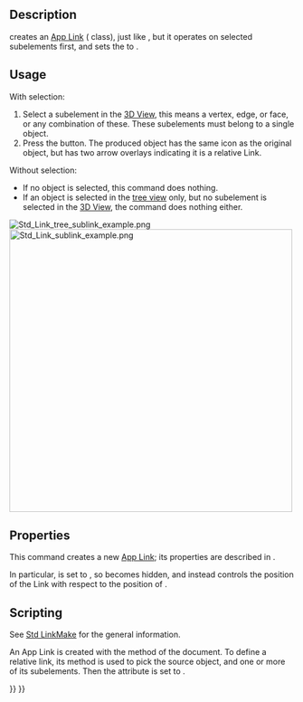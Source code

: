 <languages/>
<translate>

<!--T:15-->
{{Docnav
|[[Std_LinkMake|LinkMake]]
|[[Std_LinkReplace|LinkReplace]]
|[[Std_Base|Std Base]]
|IconL=Std_LinkMake.svg
|IconR=Std_LinkReplace.svg
|IconC=Freecad.svg
}}

<!--T:1-->
{{GuiCommand
|Name=Std LinkMakeRelative
|MenuLocation=None
|Workbenches=All
|Version=0.19
|SeeAlso=[[Std_Part|Std Part]], [[Std_Group|Std Group]], [[Std_LinkMake|Std LinkMake]]
}}

== Description == <!--T:2-->

<!--T:3-->
{{Button|[[File:Std_LinkMakeRelative.svg|16px]] [[Std_LinkMakeRelative|Std LinkMakeRelative]]}} creates an [[App_Link|App Link]] ({{incode|App::Link}} class), just like {{Button|[[File:Std_LinkMake.svg|16px]] [[Std_LinkMake|Std LinkMake]]}}, but it operates on selected subelements first, and sets the {{PropertyData|Link Transform}} to {{TRUE}}.

== Usage == <!--T:4-->

<!--T:5-->
With selection:
# Select a subelement in the [[3D_View|3D View]], this means a vertex, edge, or face, or any combination of these. These subelements must belong to a single object.
# Press the {{Button|[[File:Std_LinkMakeRelative.svg|16px]] [[Std_LinkMakeRelative|Make sub-link]]}} button. The produced object has the same icon as the original object, but has two arrow overlays indicating it is a relative Link.

<!--T:6-->
Without selection:
* If no object is selected, this command does nothing.
* If an object is selected in the [[tree_view|tree view]] only, but no subelement is selected in the [[3D_View|3D View]], the command does nothing either.

<!--T:13-->
[[File:Std_Link_tree_sublink_example.png]] [[File:Std_Link_sublink_example.png|500px]]

<!--T:14-->
{{Caption|Original body, and three Links created from the subelements of it, including edges and faces.}}

== Properties == <!--T:7-->

<!--T:8-->
This command creates a new [[App_Link|App Link]]; its properties are described in {{Button|[[File:Std_LinkMake.svg|16px]] [[Std_LinkMake|Std LinkMake]]}}.

<!--T:9-->
In particular, {{PropertyData|Link Transform}} is set to {{TRUE}}, so {{PropertyData|Placement}} becomes hidden, and instead {{PropertyData|Link Placement}} controls the position of the Link with respect to the position of {{PropertyData|Linked Object}}.

== Scripting == <!--T:10-->

<!--T:11-->
See [[Std_LinkMake|Std LinkMake]] for the general information.

<!--T:12-->
An App Link is created with the {{incode|addObject()}} method of the document. To define a relative link, its {{incode|setLink}} method is used to pick the source object, and one or more of its subelements. Then the {{incode|LinkTransform}} attribute is set to {{incode|True}}.

</translate>
{{Code|code=
import FreeCAD as App

doc = App.newDocument()
body = App.ActiveDocument.addObject("Part::Box", "Box")

obj = App.ActiveDocument.addObject("App::Link", "Link")
obj.setLink(body, '', ['Edge1', 'Edge6', 'Edge7', 'Edge10', 'Face2', 'Face3'])
obj.LinkTransform = True
obj.LinkPlacement.Base = App.Vector(20, 20, 0)
App.ActiveDocument.recompute()
}}
<translate>


<!--T:16-->
{{Docnav
|[[Std_LinkMake|LinkMake]]
|[[Std_LinkReplace|LinkReplace]]
|[[Std_Base|Std Base]]
|IconL=Std_LinkMake.svg
|IconR=Std_LinkReplace.svg
|IconC=Freecad.svg
}}

</translate>
{{Std Base navi{{#translation:}}}}
{{Userdocnavi{{#translation:}}}}
{{clear}}